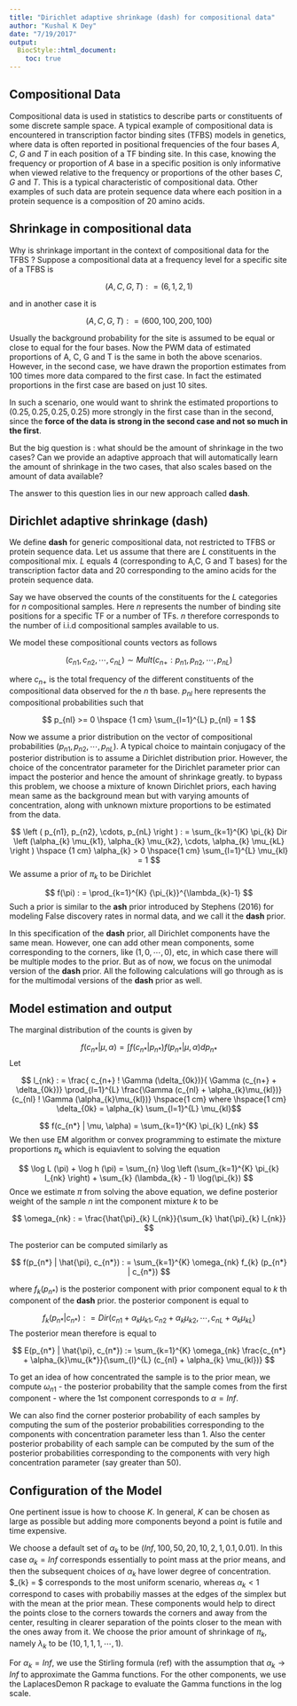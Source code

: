 ```yaml
---
title: "Dirichlet adaptive shrinkage (dash) for compositional data"
author: "Kushal K Dey"
date: "7/19/2017"
output:
  BiocStyle::html_document:
    toc: true
---
```


## Compositional Data 

Compositional data is used in statistics to describe parts or constituents of some discrete sample space. A typical example of compositional data is encountered in transcription factor binding sites (TFBS) models in genetics, where data is often reported in positional frequencies of the four bases $A$, $C$, $G$ and $T$ in each position of a TF binding site. In this case, knowing the frequency or proportion of $A$ base in a specific position is only informative when viewed relative to the frequency or proportions of the other bases $C$, $G$ and $T$. This is a typical characteristic of compositional data. Other examples of such data are protein sequence data where each position in a protein sequence is a composition of 20 amino acids. 

## Shrinkage in compositional data 

Why is shrinkage important in the context of compositional data for the TFBS ? Suppose a compositional data at a frequency level for a specific site of a TFBS is 

$$  (A, C, G, T)  : = (6, 1, 2, 1)  $$

and in another case it is 

$$  (A, C, G, T) : = (600, 100, 200, 100)  $$

Usually the background probability for the site is assumed to be equal or close to equal for the four bases. Now the PWM data of estimated proportions of A, C, G and T is the same in both the above scenarios. However, in the second case, we have drawn the proportion estimates from 100 times more data compared to the first case. In fact the estimated proportions in the first case are based on just 10 sites.

In such a scenario, one would want to shrink the estimated proportions to $(0.25, 0.25, 0.25, 0.25)$ more strongly in the first case than in the second, since the **force of the data is strong in the second case and not so much in the first**.

But the big question is : what should be the amount of shrinkage in the two cases? Can we provide an adaptive approach that will automatically learn the amount of shrinkage in the two cases, that also scales based on the amount of data available?

The answer to this question lies in our new approach called **dash**.

## Dirichlet adaptive shrinkage (dash)


We define **dash** for generic compositional data, not restricted to TFBS or protein sequence data.
Let us assume that there are $L$ constituents in the compositional mix. $L$ equals $4$ (corresponding to A,C, G and T bases) for the transcription factor data and $20$ corresponding to the amino acids for the protein sequence data.

Say we have observed the counts of the constituents for the $L$ categories for $n$ compositional samples. Here $n$ represents the number of binding site positions for a specific TF or a number of TFs.
$n$ therefore corresponds to the number of i.i.d compositional samples available to us.

We model these compositional counts vectors as follows 

$$ (c_{n1}, c_{n2}, \cdots, c_{nL}) \sim Mult \left ( c_{n+} : p_{n1}, p_{n2}, \cdots, p_{nL} \right )  $$

where $c_{n+}$ is the total frequency of the different constituents of the compositional data observed for the $n$ th base. $p_{nl}$ here represents the compositional probabilities such that 

$$ p_{nl}  >= 0 \hspace {1 cm} \sum_{l=1}^{L} p_{nl} = 1  $$

Now we assume a prior distribution on the vector of compositional probabilities $(p_{n1}, p_{n2}, \cdots, p_{nL})$. A typical choice to maintain conjugacy of the posterior distribution is to assume a Dirichlet distribution prior. However, the choice of the concentrator parameter for the Dirichlet parameter prior can impact the posterior and hence the amount of shrinkage greatly. to bypass this problem, we choose a mixture of known Dirichlet priors, each having mean same as the background mean but with varying amounts of concentration, along with unknown mixture proportions to be estimated from the data.

$$ \left ( p_{n1}, p_{n2}, \cdots, p_{nL} \right ) : = \sum_{k=1}^{K} \pi_{k} Dir \left (\alpha_{k} \mu_{k1}, \alpha_{k} \mu_{k2}, \cdots, \alpha_{k} \mu_{kL} \right )  \hspace {1 cm} \alpha_{k} > 0 \hspace{1 cm}  \sum_{l=1}^{L} \mu_{kl} = 1 $$
We assume a prior of $\pi_{k}$ to be Dirichlet 

$$ f(\pi) : = \prod_{k=1}^{K} {\pi_{k}}^{\lambda_{k}-1} $$
Such a prior is similar to the **ash** prior introduced by Stephens (2016) for modeling False discovery rates in normal data, and we call it the **dash** prior.

In this specification of the **dash** prior, all Dirichlet components have the same mean. However, one can add other mean components, some corresponding to the corners, like $(1, 0, \cdots, 0)$, etc, in which case there will be multiple modes to the prior. But as of now, we focus on the unimodal version of the **dash** prior. All the following calculations will go through as is for the multimodal versions of the **dash** prior as well.

## Model estimation and output

The marginal distribution of the counts is given by 

$$ f (c_{n*} | \mu, \alpha)  = \int f(c_{n*}| p_{n*}) f (p_{n*} | \mu, \alpha) d p_{n*} $$
Let 

$$ l_{nk} : = \frac{ c_{n+} ! \Gamma (\delta_{0k})}{ \Gamma (c_{n+} + \delta_{0k})} \prod_{l=1}^{L} \frac{\Gamma (c_{nl} + \alpha_{k}\mu_{kl})}{c_{nl} ! \Gamma (\alpha_{k}\mu_{kl})} \hspace{1 cm} where \hspace{1 cm} \delta_{0k} = \alpha_{k} \sum_{l=1}^{L} \mu_{kl}$$

$$ f(c_{n*} | \mu, \alpha) = \sum_{k=1}^{K} \pi_{k} l_{nk} $$
We then use EM algorithm or convex programming to estimate the mixture proportions $\pi_{k}$ which is equiavlent to solving the equation 

$$ \log L (\pi) + \log h (\pi) = \sum_{n} \log \left (\sum_{k=1}^{K} \pi_{k} l_{nk} \right) + \sum_{k} (\lambda_{k} - 1) \log(\pi_{k}) $$
Once we estimate $\pi$ from solving the above equation, we define posterior weight of the sample $n$ int the component mixture $k$ to be 

$$ \omega_{nk} : = \frac{\hat{\pi}_{k} l_{nk}}{\sum_{k} \hat{\pi}_{k} l_{nk}}  $$

The posterior can be computed similarly as 

$$ f(p_{n*} | \hat{\pi}, c_{n*}) : = \sum_{k=1}^{K} \omega_{nk} f_{k} (p_{n*} | c_{n*}) $$

where $f_{k} (p_{n*})$ is the posterior component with prior component equal to $k$ th component of the **dash** prior. the posterior component is equal to 

$$ f_{k} (p_{n*} | c_{n*}) : = Dir \left ( c_{n1} + \alpha_{k}\mu_{k1}, c_{n2} + \alpha_{k}\mu_{k2}, \cdots, c_{nL} + \alpha_{k}\mu_{kL} \right) $$
The posterior mean therefore is equal to 

$$  E(p_{n*} | \hat{\pi}, c_{n*}) := \sum_{k=1}^{K} \omega_{nk} \frac{c_{n*} + \alpha_{k}\mu_{k*}}{\sum_{l}^{L} (c_{nl} + \alpha_{k} \mu_{kl})} $$

To get an idea of how concentrated the sample is to the prior mean, we compute $\omega_{n1}$ - the posterior probability that the sample comes from the first component -  where the 1st component corresponds to $\alpha = Inf$. 

We can also find the corner posterior probability of each samples by computing the sum of the posterior probabilities corresponding to the components with concentration parameter less than 1. Also the center posterior probability of each sample can be computed by the sum of the posterior probabilities corresponding to the components with very high concentration parameter (say greater than 50).


## Configuration of the Model

One pertinent issue is how to choose $K$. In general, $K$ can be chosen as large as possible but adding more components beyond a point is futile and time expensive. 

We choose a default set of $\alpha_{k}$ to be $(Inf, 100, 50, 20, 10, 2, 1, 0.1, 0.01)$. In this case $\alpha_{k}=Inf$ corresponds essentially to point mass at the prior means, and then the subsequent choices of $\alpha_{k}$ have lower degree of concentration. $\alpha_{k} = $ corresponds to the most uniform scenario, whereas $\alpha_{k} < 1$ correspond to cases with probabiliy masses at the edges of the simplex but with the mean at the prior mean. These components would help to direct the points close to the corners towards the corners and away from the center, resulting in clearer separation of the points closer to the mean with the ones away from it. We choose the prior amount of shrinkage of $\pi_{k}$, namely $\lambda_{k}$ to be $\left( 10, 1, 1, 1, \cdots, 1 \right )$. 

For $\alpha_{k} = Inf$, we use the Stirling formula (ref) with the assumption that $\alpha_{k} \rightarrow Inf$ to approximate the Gamma functions. For the other components, we use the LaplacesDemon R package to evaluate the Gamma functions in the log scale. 
